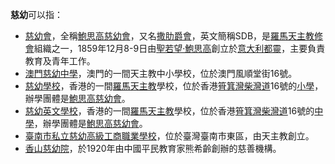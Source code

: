 '''慈幼'''可以指：

* [[慈幼會|慈幼會]]，全稱[[鮑思高慈幼會|鮑思高慈幼會]]，又名[[撒肋爵會|撒肋爵會]]，英文簡稱SDB，是[[羅馬天主教|羅馬天主教]][[修會|修會]]組織之一，1859年12月8-9日由[[聖若望·鮑思高|聖若望·鮑思高]]創立於[[意大利|意大利]][[都靈|都靈]]，主要負責教育及青年工作。
* [[澳門慈幼中學|澳門慈幼中學]]，澳門的一間天主教中小學校，位於澳門風順堂街16號。
* [[慈幼學校|慈幼學校]]，香港的一間[[羅馬天主教|羅馬天主教]]學校，位於香港[[筲箕灣|筲箕灣]][[柴灣道|柴灣道]]16號的[[小學|小學]]，辦學團體是[[鮑思高慈幼會|鮑思高慈幼會]]。
* [[慈幼英文學校|慈幼英文學校]]，香港的一間[[羅馬天主教|羅馬天主教]]學校，位於香港[[筲箕灣|筲箕灣]][[柴灣道|柴灣道]]16號的[[中學|中學]]，辦學團體是[[鮑思高慈幼會|鮑思高慈幼會]]。
* [[臺南市私立慈幼高級工商職業學校|臺南市私立慈幼高級工商職業學校]]，位於臺灣臺南市東區，由天主教創立。
* [[香山慈幼院|香山慈幼院]]，於1920年由中國平民教育家熊希齡創辦的慈善機構。

{{disambig|Cat=二字亞洲相關消歧義}}